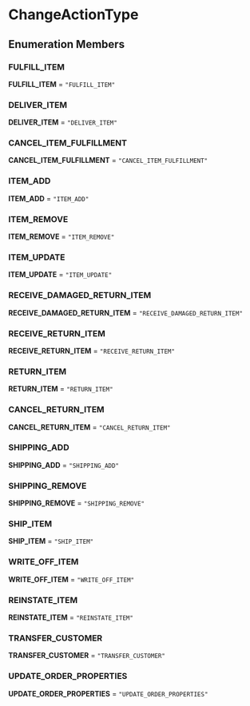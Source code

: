 
# ChangeActionType

## Enumeration Members

### FULFILL\_ITEM

 **FULFILL\_ITEM** = `"FULFILL_ITEM"`

### DELIVER\_ITEM

 **DELIVER\_ITEM** = `"DELIVER_ITEM"`

### CANCEL\_ITEM\_FULFILLMENT

 **CANCEL\_ITEM\_FULFILLMENT** = `"CANCEL_ITEM_FULFILLMENT"`

### ITEM\_ADD

 **ITEM\_ADD** = `"ITEM_ADD"`

### ITEM\_REMOVE

 **ITEM\_REMOVE** = `"ITEM_REMOVE"`

### ITEM\_UPDATE

 **ITEM\_UPDATE** = `"ITEM_UPDATE"`

### RECEIVE\_DAMAGED\_RETURN\_ITEM

 **RECEIVE\_DAMAGED\_RETURN\_ITEM** = `"RECEIVE_DAMAGED_RETURN_ITEM"`

### RECEIVE\_RETURN\_ITEM

 **RECEIVE\_RETURN\_ITEM** = `"RECEIVE_RETURN_ITEM"`

### RETURN\_ITEM

 **RETURN\_ITEM** = `"RETURN_ITEM"`

### CANCEL\_RETURN\_ITEM

 **CANCEL\_RETURN\_ITEM** = `"CANCEL_RETURN_ITEM"`

### SHIPPING\_ADD

 **SHIPPING\_ADD** = `"SHIPPING_ADD"`

### SHIPPING\_REMOVE

 **SHIPPING\_REMOVE** = `"SHIPPING_REMOVE"`

### SHIP\_ITEM

 **SHIP\_ITEM** = `"SHIP_ITEM"`

### WRITE\_OFF\_ITEM

 **WRITE\_OFF\_ITEM** = `"WRITE_OFF_ITEM"`

### REINSTATE\_ITEM

 **REINSTATE\_ITEM** = `"REINSTATE_ITEM"`

### TRANSFER\_CUSTOMER

 **TRANSFER\_CUSTOMER** = `"TRANSFER_CUSTOMER"`

### UPDATE\_ORDER\_PROPERTIES

 **UPDATE\_ORDER\_PROPERTIES** = `"UPDATE_ORDER_PROPERTIES"`
